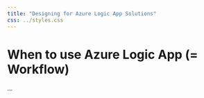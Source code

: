 ```yaml
---
title: "Designing for Azure Logic App Solutions"
css: ../styles.css
---
```


# When to use Azure Logic App (= Workflow)
...
